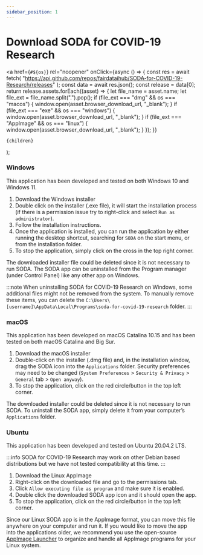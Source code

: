 ```yaml
---
sidebar_position: 1
---
```


# Download SODA for COVID-19 Research


  <a
    href={`#${os}`}
    rel="noopener"
    onClick={async () => {
      const res = await fetch(
        "https://api.github.com/repos/fairdataihub/SODA-for-COVID-19-Research/releases"
      );
      const data = await res.json();
      const release = data[0];
      return release.assets.forEach((asset) => {
        let file_name = asset.name;
        let file_ext = file_name.split(".").pop();
        if (file_ext === "dmg" && os === "macos") {
          window.open(asset.browser_download_url, "_blank");
        }
        if (file_ext === "exe" && os === "windows") {
          window.open(asset.browser_download_url, "_blank");
        }
        if (file_ext === "AppImage" && os === "linux") {
          window.open(asset.browser_download_url, "_blank");
        }
      });
    }}
  >
    {children}
  </a>
);

### Windows

This application has been developed and tested on both Windows 10 and Windows 11.

1. <DownloadURL os="windows">Download the Windows installer</DownloadURL>
2. Double click on the installer (.exe file), it will start the installation process (if there is a permission issue try to right-click and select `Run as administrator`).
3. Follow the installation instructions.
4. Once the application is installed, you can run the application by either running the desktop shortcut, searching for `SODA` on the start menu, or from the installation folder.
5. To stop the application, simply click on the cross in the top right corner.

The downloaded installer file could be deleted since it is not necessary to run SODA. The SODA app can be uninstalled from the Program manager (under Control Panel) like any other app on Windows.

:::note
When uninstalling SODA for COVID-19 Research on Windows, some additional files might not be removed from the system. To manually remove these items, you can delete the `C:\Users\[username]\AppData\Local\Programs\soda-for-covid-19-research` folder.
:::

### macOS

This application has been developed on macOS Catalina 10.15 and has been tested on both macOS Catalina and Big Sur.

1. <DownloadURL os="macos">Download the macOS installer</DownloadURL>
2. Double-click on the installer (.dmg file) and, in the installation window, drag the SODA icon into the `Applications` folder. Security preferences may need to be changed (`System Preferences` > `Security & Privacy` > `General` tab > `Open anyway`).
3. To stop the application, click on the red circle/button in the top left corner.

The downloaded installer could be deleted since it is not necessary to run SODA. To uninstall the SODA app, simply delete it from your computer’s `Applications` folder.

### Ubuntu

This application has been developed and tested on Ubuntu 20.04.2 LTS.

:::info
SODA for COVID-19 Research may work on other Debian based distributions but we have not tested compatibility at this time.
:::

1. <DownloadURL os="linux">Download the Linux AppImage</DownloadURL>
2. Right-click on the downloaded file and go to the permissions tab.
3. Click `Allow executing file as program` and make sure it is enabled.
4. Double click the downloaded SODA app icon and it should open the app.
5. To stop the application, click on the red circle/button in the top left corner.

Since our Linux SODA app is in the AppImage format, you can move this file anywhere on your computer and run it. If you would like to move the app into the applications older, we recommend you use the open-source [AppImage Launcher](https://github.com/TheAssassin/AppImageLauncher) to organize and handle all AppImage programs for your Linux system.


<PageFeedback />

